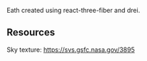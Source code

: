 Eath created using react-three-fiber and drei.

## Resources

Sky texture: https://svs.gsfc.nasa.gov/3895

